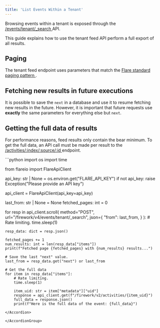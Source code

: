 ```yaml
---
title: 'List Events Within a Tenant'
---
```


Browsing events within a tenant is exposed through the
[/events/tenant/_search <Icon icon="code" size={16} />](#)
API.

This guide explains how to use the tenant feed API perform a full export
of all results.

## Paging

The tenant feed endpoint uses parameters that match the
[Flare standard paging pattern <Icon icon="book" size={16} />](/concepts/paging).

## Fetching new results in future executions

It is possible to save the `next` in a database and use it to resume fetching new results in the future.
However, it is important that future requests use **exactly** the same parameters for everything else but `next`.

## Getting the full data of results

For performance reasons, feed results only contain the bear minimum.
To get the full data, an API call must be made per result to the [/activities/:index/:source/:id <Icon icon="code" size={16} />](/api-reference/v2/endpoints/activities/get-activities) endpoint.

<AccordionGroup>

<Accordion title="Python SDK Example">
```python
import os
import time

from flareio import FlareApiClient


api_key: str | None = os.environ.get("FLARE_API_KEY")
if not api_key:
    raise Exception("Please provide an API key")

api_client = FlareApiClient(api_key=api_key)

last_from: str | None = None
fetched_pages: int = 0

for resp in api_client.scroll(
    method="POST",
    url="/firework/v4/events/tenant/_search",
    json={
        "from": last_from,
    }
):
    # Rate limiting.
    time.sleep(1)

    resp_data: dict = resp.json()

    fetched_pages += 1
    num_results: int = len(resp_data["items"])
    print(f"Fetched page {fetched_pages} with {num_results} results...")

    # Save the last "next" value.
    last_from = resp_data.get("next") or last_from

    # Get the full data
    for item in resp_data["items"]:
        # Rate limiting.
        time.sleep(1)

        item_uid: str = item["metadata"]["uid"]
        response = api_client.get(f"/firework/v2/activities/{item_uid}")
        full_data = response.json()
        print(f"Here is the full data of the event: {full_data}")
```
</Accordion>

</AccordionGroup>
